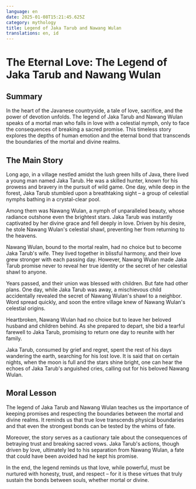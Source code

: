 ```yaml
---
language: en
date: 2025-01-08T15:21:45.625Z
category: mythology
title: Legend of Jaka Tarub and Nawang Wulan
translations: en, id
---
```


# The Eternal Love: The Legend of Jaka Tarub and Nawang Wulan

## Summary

In the heart of the Javanese countryside, a tale of love, sacrifice, and the power of devotion unfolds. The legend of Jaka Tarub and Nawang Wulan speaks of a mortal man who falls in love with a celestial nymph, only to face the consequences of breaking a sacred promise. This timeless story explores the depths of human emotion and the eternal bond that transcends the boundaries of the mortal and divine realms.

## The Main Story

Long ago, in a village nestled amidst the lush green hills of Java, there lived a young man named Jaka Tarub. He was a skilled hunter, known for his prowess and bravery in the pursuit of wild game. One day, while deep in the forest, Jaka Tarub stumbled upon a breathtaking sight – a group of celestial nymphs bathing in a crystal-clear pool.

Among them was Nawang Wulan, a nymph of unparalleled beauty, whose radiance outshone even the brightest stars. Jaka Tarub was instantly captivated by her divine grace and fell deeply in love. Driven by his desire, he stole Nawang Wulan's celestial shawl, preventing her from returning to the heavens.

Nawang Wulan, bound to the mortal realm, had no choice but to become Jaka Tarub's wife. They lived together in blissful harmony, and their love grew stronger with each passing day. However, Nawang Wulan made Jaka Tarub promise never to reveal her true identity or the secret of her celestial shawl to anyone.

Years passed, and their union was blessed with children. But fate had other plans. One day, while Jaka Tarub was away, a mischievous child accidentally revealed the secret of Nawang Wulan's shawl to a neighbor. Word spread quickly, and soon the entire village knew of Nawang Wulan's celestial origins.

Heartbroken, Nawang Wulan had no choice but to leave her beloved husband and children behind. As she prepared to depart, she bid a tearful farewell to Jaka Tarub, promising to return one day to reunite with her family.

Jaka Tarub, consumed by grief and regret, spent the rest of his days wandering the earth, searching for his lost love. It is said that on certain nights, when the moon is full and the stars shine bright, one can hear the echoes of Jaka Tarub's anguished cries, calling out for his beloved Nawang Wulan.

## Moral Lesson

The legend of Jaka Tarub and Nawang Wulan teaches us the importance of keeping promises and respecting the boundaries between the mortal and divine realms. It reminds us that true love transcends physical boundaries and that even the strongest bonds can be tested by the whims of fate.

Moreover, the story serves as a cautionary tale about the consequences of betraying trust and breaking sacred vows. Jaka Tarub's actions, though driven by love, ultimately led to his separation from Nawang Wulan, a fate that could have been avoided had he kept his promise.

In the end, the legend reminds us that love, while powerful, must be nurtured with honesty, trust, and respect – for it is these virtues that truly sustain the bonds between souls, whether mortal or divine.